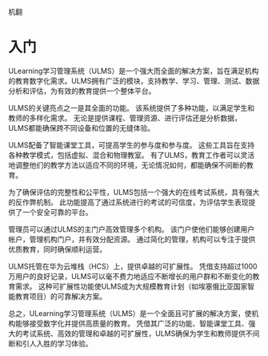 机翻
# 入门 
 ULearning学习管理系统（ULMS）是一个强大而全面的解决方案，旨在满足机构的教育数字化需求。ULMS拥有广泛的模块，支持教学、学习、管理、测试、数据分析和评估，为有效的教育提供一个整体平台。 

 ULMS的关键亮点之一是其全面的功能。 该系统提供了多种功能，以满足学生和教师的多样化需求。 无论是提供课程、管理资源、进行评估还是分析数据，ULMS都能确保跨不同设备和位置的无缝体验。 

 ULMS配备了智能课堂工具，可提高学生的参与度和参与度。 这些工具旨在支持各种教学模式，包括虚拟、混合和物理教室。 有了ULMS，教育工作者可以灵活地调整他们的教学方法以适应不同的环境，无论情况如何，都能确保不间断的教育。 

 为了确保评估的完整性和公平性，ULMS包括一个强大的在线考试系统，具有强大的反作弊机制。 此功能提高了通过系统进行的考试的可信度，为评估学生表现提供了一个安全可靠的平台。 

 管理员可以通过ULMS的主门户高效管理多个机构。 该门户使他们能够创建用户帐户，管理机构门户，并有效分配资源。 通过简化的管理，机构可以专注于提供优质教育，同时确保顺利运营。 

 ULMS托管在华为云堆栈（HCS）上，提供卓越的可扩展性。 凭借支持超过1000万用户的良好记录，ULMS可以毫不费力地适应不断增长的用户群和不断变化的教育需求。 这种可扩展性功能使ULMS成为大规模教育计划（如埃塞俄比亚国家智能教育项目）的可靠解决方案。 
 
 总之，ULearning学习管理系统（ULMS）是一个全面且可扩展的解决方案，使机构能够接受数字化并提供高质量的教育。 凭借其广泛的功能、智能课堂工具、强大的考试系统、高效的管理和卓越的可扩展性，ULMS确保为学生和教师提供不间断和引人入胜的学习体验。

